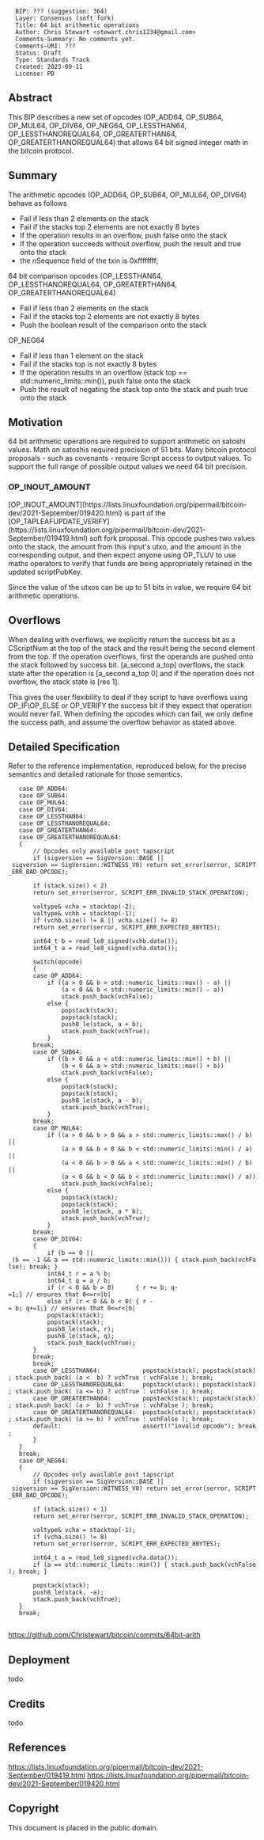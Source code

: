 <pre>
  BIP: ??? (suggestion: 364) 
  Layer: Consensus (soft fork)
  Title: 64 bit arithmetic operations 
  Author: Chris Stewart <stewart.chris1234@gmail.com>
  Comments-Summary: No comments yet.
  Comments-URI: ??? 
  Status: Draft 
  Type: Standards Track
  Created: 2023-09-11
  License: PD
</pre>

==Abstract==

This BIP describes a new set of opcodes (OP_ADD64, OP_SUB64, OP_MUL64, OP_DIV64, OP_NEG64, 
OP_LESSTHAN64, OP_LESSTHANOREQUAL64, OP_GREATERTHAN64, OP_GREATERTHANOREQUAL64)
that allows 64 bit signed integer math in the bitcoin protocol.

==Summary==

The arithmetic opcodes (OP_ADD64, OP_SUB64, OP_MUL64, OP_DIV64) behave as follows 

* Fail if less than 2 elements on the stack 
* Fail if the stacks top 2 elements are not exactly 8 bytes 
* If the operation results in an overflow, push false onto the stack 
* If the operation succeeds without overflow, push the result and true onto the stack 
* the nSequence field of the txin is 0xffffffff;

64 bit comparison opcodes (OP_LESSTHAN64, OP_LESSTHANOREQUAL64, OP_GREATERTHAN64, OP_GREATERTHANOREQUAL64)
* Fail if less than 2 elements on the stack 
* Fail if the stacks top 2 elements are not exactly 8 bytes 
* Push the boolean result of the comparison onto the stack

OP_NEG64
* Fail if less than 1 element on the stack 
* Fail if the stacks top is not exactly 8 bytes 
* If the operation results in an overflow (stack top == std::numeric_limits<int64_t>::min()), push false onto the stack 
* Push the result of negating the stack top onto the stack and push true onto the stack

==Motivation==

64 bit arithmetic operations are required to support arithmetic on satoshi values.
Math on satoshis required precision of 51 bits. Many bitcoin protocol proposals - such as covenants -
require Script access to output values. To support the full range of possible output values
we need 64 bit precision.

===OP_INOUT_AMOUNT===

[OP_INOUT_AMOUNT](https://lists.linuxfoundation.org/pipermail/bitcoin-dev/2021-September/019420.html) is 
part of the [OP_TAPLEAFUPDATE_VERIFY](https://lists.linuxfoundation.org/pipermail/bitcoin-dev/2021-September/019419.html) soft fork proposal.
This opcode pushes two values onto the stack, the amount from this
input's utxo, and the amount in the corresponding output, and then expect
anyone using OP_TLUV to use maths operators to verify that funds are being
appropriately retained in the updated scriptPubKey.

Since the value of the utxos can be up to 51 bits in value, we require 64 bit
arithmetic operations.


==Overflows==

When dealing with overflows, we explicitly return the success bit as a CScriptNum at the top of the stack and the result being the second element from the top. If the operation overflows, first the operands are pushed onto the stack followed by success bit. [a_second a_top] overflows, the stack state after the operation is [a_second a_top 0] and if the operation does not overflow, the stack state is [res 1].

This gives the user flexibility to deal if they script to have overflows using OP_IF\OP_ELSE or OP_VERIFY the success bit if they expect that operation would never fail. When defining the opcodes which can fail, we only define the success path, and assume the overflow behavior as stated above.

==Detailed Specification==

Refer to the reference implementation, reproduced below, for the precise
semantics and detailed rationale for those semantics.
    
	case OP_ADD64:
	case OP_SUB64:
	case OP_MUL64:
	case OP_DIV64:
	case OP_LESSTHAN64:
	case OP_LESSTHANOREQUAL64:
	case OP_GREATERTHAN64:
	case OP_GREATERTHANOREQUAL64:
	{
	    // Opcodes only available post tapscript
	    if (sigversion == SigVersion::BASE || sigversion == SigVersion::WITNESS_V0) return set_error(serror, SCRIPT_ERR_BAD_OPCODE);

	    if (stack.size() < 2)
		return set_error(serror, SCRIPT_ERR_INVALID_STACK_OPERATION);

	    valtype& vcha = stacktop(-2);
	    valtype& vchb = stacktop(-1);
	    if (vchb.size() != 8 || vcha.size() != 8)
		return set_error(serror, SCRIPT_ERR_EXPECTED_8BYTES);

	    int64_t b = read_le8_signed(vchb.data());
	    int64_t a = read_le8_signed(vcha.data());

	    switch(opcode)
	    {
		case OP_ADD64:
		    if ((a > 0 && b > std::numeric_limits<int64_t>::max() - a) ||
		        (a < 0 && b < std::numeric_limits<int64_t>::min() - a))
		        stack.push_back(vchFalse);
		    else {
		        popstack(stack);
		        popstack(stack);
		        push8_le(stack, a + b);
		        stack.push_back(vchTrue);
		    }
		break;
		case OP_SUB64:
		    if ((b > 0 && a < std::numeric_limits<int64_t>::min() + b) ||
		        (b < 0 && a > std::numeric_limits<int64_t>::max() + b))
		        stack.push_back(vchFalse);
		    else {
		        popstack(stack);
		        popstack(stack);
		        push8_le(stack, a - b);
		        stack.push_back(vchTrue);
		    }
		break;
		case OP_MUL64:
		    if ((a > 0 && b > 0 && a > std::numeric_limits<int64_t>::max() / b) ||
		        (a > 0 && b < 0 && b < std::numeric_limits<int64_t>::min() / a) ||
		        (a < 0 && b > 0 && a < std::numeric_limits<int64_t>::min() / b) ||
		        (a < 0 && b < 0 && b < std::numeric_limits<int64_t>::max() / a))
		        stack.push_back(vchFalse);
		    else {
		        popstack(stack);
		        popstack(stack);
		        push8_le(stack, a * b);
		        stack.push_back(vchTrue);
		    }
		break;
		case OP_DIV64:
		{
		    if (b == 0 || (b == -1 && a == std::numeric_limits<int64_t>::min())) { stack.push_back(vchFalse); break; }
		    int64_t r = a % b;
		    int64_t q = a / b;
		    if (r < 0 && b > 0)      { r += b; q-=1;} // ensures that 0<=r<|b|
		    else if (r < 0 && b < 0) { r -= b; q+=1;} // ensures that 0<=r<|b|
		    popstack(stack);
		    popstack(stack);
		    push8_le(stack, r);
		    push8_le(stack, q);
		    stack.push_back(vchTrue);
		}
		break;
		break;
		case OP_LESSTHAN64:            popstack(stack); popstack(stack); stack.push_back( (a <  b) ? vchTrue : vchFalse ); break;
		case OP_LESSTHANOREQUAL64:     popstack(stack); popstack(stack); stack.push_back( (a <= b) ? vchTrue : vchFalse ); break;
		case OP_GREATERTHAN64:         popstack(stack); popstack(stack); stack.push_back( (a >  b) ? vchTrue : vchFalse ); break;
		case OP_GREATERTHANOREQUAL64:  popstack(stack); popstack(stack); stack.push_back( (a >= b) ? vchTrue : vchFalse ); break;
		default:                       assert(!"invalid opcode"); break;
	    }
	}
	break;
	case OP_NEG64:
	{
	    // Opcodes only available post tapscript
	    if (sigversion == SigVersion::BASE || sigversion == SigVersion::WITNESS_V0) return set_error(serror, SCRIPT_ERR_BAD_OPCODE);

	    if (stack.size() < 1)
		return set_error(serror, SCRIPT_ERR_INVALID_STACK_OPERATION);

	    valtype& vcha = stacktop(-1);
	    if (vcha.size() != 8)
		return set_error(serror, SCRIPT_ERR_EXPECTED_8BYTES);

	    int64_t a = read_le8_signed(vcha.data());
	    if (a == std::numeric_limits<int64_t>::min()) { stack.push_back(vchFalse); break; }

	    popstack(stack);
	    push8_le(stack, -a);
	    stack.push_back(vchTrue);
	}
	break;
    
https://github.com/Christewart/bitcoin/commits/64bit-arith 

==Deployment==

todo

==Credits==

todo

==References==

https://lists.linuxfoundation.org/pipermail/bitcoin-dev/2021-September/019419.html
https://lists.linuxfoundation.org/pipermail/bitcoin-dev/2021-September/019420.html

==Copyright==

This document is placed in the public domain.

